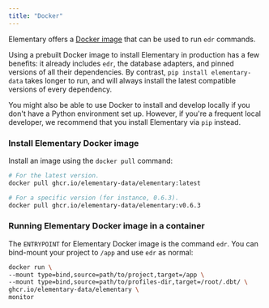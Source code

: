 ```yaml
---
title: "Docker"
---
```


Elementary offers a [Docker image](https://github.com/elementary-data/elementary/pkgs/container/elementary) that can be
used to run `edr` commands.

Using a prebuilt Docker image to install Elementary in production has a few benefits: it already includes `edr`, the
database adapters, and pinned versions of all their dependencies. By contrast, `pip install elementary-data`
takes longer to run, and will always install the latest compatible versions of every dependency.

You might also be able to use Docker to install and develop locally if you don't have a Python environment set up.
However, if you're a frequent local developer, we recommend that you install Elementary via `pip` instead.

### Install Elementary Docker image

Install an image using the `docker pull` command:

```bash
# For the latest version.
docker pull ghcr.io/elementary-data/elementary:latest

# For a specific version (for instance, 0.6.3).
docker pull ghcr.io/elementary-data/elementary:v0.6.3
```

### Running Elementary Docker image in a container

The `ENTRYPOINT` for Elementary Docker image is the command `edr`.
You can bind-mount your project to `/app` and use `edr` as normal:

```bash
docker run \
--mount type=bind,source=path/to/project,target=/app \
--mount type=bind,source=path/to/profiles-dir,target=/root/.dbt/ \
ghcr.io/elementary-data/elementary \
monitor
```
